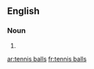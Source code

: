 ==English==

===Noun===
{{head|en|plural|head=[[tennis]] [[ball]]s}}

# {{plural of|tennis ball|lang=en|nocat=1}}

[[ar:tennis balls]]
[[fr:tennis balls]]